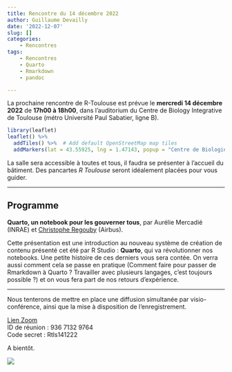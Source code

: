 ```yaml
---
title: Rencontre du 14 décembre 2022
author: Guillaume Devailly
date: '2022-12-07'
slug: []
categories:
    - Rencontres
tags:
    - Rencontres
    - Quarto
    - Rmarkdown
    - pandoc

---
```


La prochaine rencontre de R-Toulouse est prévue le 
**mercredi 14 décembre 2022** de **17h00 à 18h00**, 
dans l'auditorium du Centre de Biology Integrative de Toulouse (métro Université Paul Sabatier, ligne B).

```r
library(leaflet)
leaflet() %>%
  addTiles() %>%  # Add default OpenStreetMap map tiles
  addMarkers(lat = 43.55925, lng = 1.47143, popup = "Centre de Biologie Intégrative")
```

La salle sera accessible à toutes et tous, il faudra se présenter à l'accueil du bâtiment.
Des pancartes *R Toulouse* seront idéalement placées pour vous guider.

---

## Programme

**Quarto, un notebook pour les gouverner tous**,
par Aurélie Mercadié (INRAE) et [Christophe Regouby](https://github.com/cregouby) (Airbus).

Cette présentation est une introduction au nouveau système de création de contenu présenté cet été par R Studio : **Quarto**, qui va révolutionner nos notebooks. Une petite histoire de ces derniers vous sera contée. On verra aussi comment cela se passe en pratique (Comment faire pour passer de Rmarkdown à Quarto ? Travailler avec plusieurs langages, c’est toujours possible ?) et on vous fera part de nos retours d’expérience. 

---

Nous tenterons de mettre en place une diffusion simultanée par visio-conférence, ainsi que la mise à disposition de l'enregistrement.

[Lien Zoom](https://cnrs.zoom.us/j/93671329764?pwd=TnhnejJ1d2g2NDNvNDNpL3RIT1BBdz09)   
ID de réunion : 936 7132 9764    
Code secret : Rtls141222    

A bientôt. 

![](/img/logo.svg)

